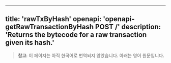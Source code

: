 <!-- AUTO-GENERATED-CONTENT:START (ENGLISH-COPY) -->
---
title: 'rawTxByHash'
openapi: 'openapi-getRawTransactionByHash POST /'
description: 'Returns the bytecode for a raw transaction given its hash.'
---

> **참고**: 이 페이지는 아직 한국어로 번역되지 않았습니다. 아래는 영어 원문입니다.
